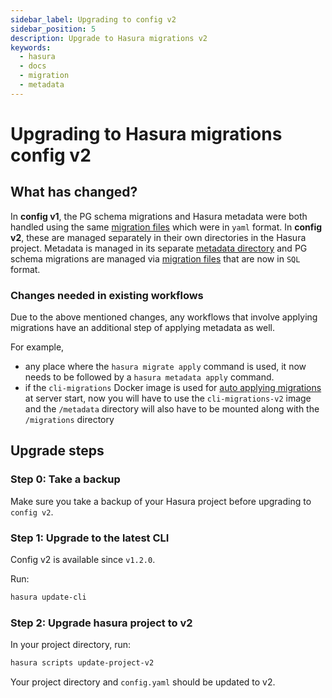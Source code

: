 ```yaml
---
sidebar_label: Upgrading to config v2
sidebar_position: 5
description: Upgrade to Hasura migrations v2
keywords:
  - hasura
  - docs
  - migration
  - metadata
---
```


# Upgrading to Hasura migrations config v2

## What has changed?

In **config v1**, the PG schema migrations and Hasura metadata were both
handled using the same [migration files](/graphql/core/migrations/config-v1/reference/migration-file-format.mdx)
which were in `yaml` format. In **config v2**, these are managed
separately in their own directories in the Hasura project. Metadata is
managed in its separate [metadata directory](/graphql/core/migrations/config-v2/reference/metadata-format.mdx) and PG
schema migrations are managed via
[migration files](/graphql/core/migrations/config-v2/reference/migration-file-format.mdx) that are now in `SQL`
format.

### Changes needed in existing workflows

Due to the above mentioned changes, any workflows that involve applying
migrations have an additional step of applying metadata as well.

For example,

- any place where the `hasura migrate apply` command is used, it now
  needs to be followed by a `hasura metadata apply` command.
- if the `cli-migrations` Docker image is used for
  [auto applying migrations](graphql/core/migrations/advanced/auto-apply-migrations.mdx) at server start,
  now you will have to use the `cli-migrations-v2` image and the
  `/metadata` directory will also have to be mounted along with the
  `/migrations` directory

## Upgrade steps

### Step 0: Take a backup

Make sure you take a backup of your Hasura project before upgrading to
`config v2`.

### Step 1: Upgrade to the latest CLI

Config v2 is available since `v1.2.0`.

Run:

```bash
hasura update-cli
```

### Step 2: Upgrade hasura project to v2

In your project directory, run:

```bash
hasura scripts update-project-v2
```

Your project directory and `config.yaml` should be updated to v2.
